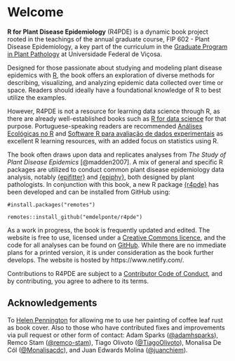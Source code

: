 # Welcome {.unnumbered}

**R for Plant Disease Epidemiology** (R4PDE) is a dynamic book project rooted in the teachings of the annual graduate course, FIP 602 - Plant Disease Epidemiology, a key part of the curriculum in the [Graduate Program in Plant Pathology](http://www.dfp.ufv.br/grad/) at Universidade Federal de Viçosa.

Designed for those passionate about studying and modeling plant disease epidemics with [R](https://www.r-project.org/), the book offers an exploration of diverse methods for describing, visualizing, and analyzing epidemic data collected over time or space. Readers should ideally have a foundational knowledge of R to best utilize the examples.

However, R4PDE is not a resource for learning data science through R, as there are already well-established books such as [R for data science](https://r4ds.had.co.nz/) for that purpose. Portuguese-speaking readers are recommended [Análises Ecológicas no R](https://analises-ecologicas.netlify.app/) and [Software R para avaliação de dados experimentais](https://tiagoolivoto.github.io/e-bookr/index.html) as excellent R learning resources, with an added focus on statistics using R.

The book often draws upon data and replicates analyses from *The Study of Plant Disease Epidemics* [@madden2007]. A mix of general and specific R packages are utilized to conduct common plant disease epidemiology data analysis, notably [{epifitter}](https://alvesks.github.io/epifitter/) and [{epiphy}](https://chgigot.github.io/epiphy/), both designed by plant pathologists. In conjunction with this book, a new R package [{r4pde}](https://github.com/emdelponte/r4pde) has been developed and can be installed from GitHub using:

    #install.packages("remotes")

    remotes::install_github("emdelponte/r4pde")

As a work in progress, the book is frequently updated and edited. The website is free to use, licensed under a [Creative Commons licence](https://creativecommons.org/licenses/by-nc/4.0/), and the code for all analyses can be found on [GitHub](https://github.com/emdelponte/epidemiology-R). While there are no immediate plans for a printed version, it is under consideration as the book further develops. The website is hosted by https://www.netlify.com/.

Contributions to R4PDE are subject to a [Contributor Code of Conduct](https://contributor-covenant.org/version/2/0/CODE_OF_CONDUCT.html), and by contributing, you agree to adhere to its terms.

## Acknowledgements

To [Helen Pennington](https://www.hgpenningtonart.co.uk/) for allowing me to use her painting of coffee leaf rust as book cover. Also to those who have contributed fixes and improvements via pull request or other form of contact: Adam Sparks ([\@adamhsparks](https://github.com/adamhsparks)), Remco Stam ([\@remco-stam](https://github.com/remco-stam)), Tiago Olivoto ([\@TiagoOlivoto](https://github.com/TiagoOlivoto)), Monalisa De Cól ([\@Monalisacdc](https://github.com/Monalisacdc)), and Juan Edwards Molina ([\@juanchiem](https://github.com/juanchiem)).
